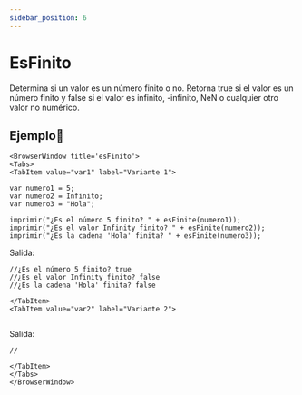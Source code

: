 ```yaml
---
sidebar_position: 6
---
```



# EsFinito

Determina si un valor es un número finito o no. Retorna true si el valor es un número finito y false si el valor es infinito, -infinito, NeN o cualquier otro valor no numérico.

## Ejemplo📝

```mdx-code-block
<BrowserWindow title='esFinito'>
<Tabs>
<TabItem value="var1" label="Variante 1">
```

```dummy
var numero1 = 5;
var numero2 = Infinito;
var numero3 = "Hola";

imprimir("¿Es el número 5 finito? " + esFinite(numero1));
imprimir("¿Es el valor Infinity finito? " + esFinite(numero2));
imprimir("¿Es la cadena 'Hola' finita? " + esFinite(numero3));

```
Salida:

```dummy
//¿Es el número 5 finito? true
//¿Es el valor Infinity finito? false
//¿Es la cadena 'Hola' finita? false

```

```mdx-code-block
</TabItem>
<TabItem value="var2" label="Variante 2">
```
```dummy

```
Salida:
```dummy
//
```

```mdx-code-block
</TabItem>
</Tabs>
</BrowserWindow>
```